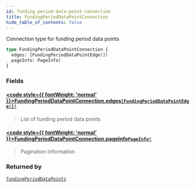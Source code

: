 ```yaml
---
id: funding-period-data-point-connection
title: FundingPeriodDataPointConnection
hide_table_of_contents: false
---
```








Connection type for funding period data points

```graphql
type FundingPeriodDataPointConnection {
  edges: [FundingPeriodDataPointEdge!]!
  pageInfo: PageInfo!
}
```


### Fields

#### [<code style={{ fontWeight: 'normal' }}>FundingPeriodDataPointConnection.<b>edges</b></code>](#)<Bullet />[`[FundingPeriodDataPointEdge!]!`](/testnet/api/graphql/objects/funding-period-data-point-edge) <Badge class="secondary" text="non-null"/> <Badge class="secondary" text="object"/>
> List of funding period data points
> 

#### [<code style={{ fontWeight: 'normal' }}>FundingPeriodDataPointConnection.<b>pageInfo</b></code>](#)<Bullet />[`PageInfo!`](/testnet/api/graphql/objects/page-info) <Badge class="secondary" text="non-null"/> <Badge class="secondary" text="object"/>
> Pagination information
> 



### Returned by

[`fundingPeriodDataPoints`](/testnet/api/graphql/queries/funding-period-data-points)  <Badge class="secondary" text="query"/>



